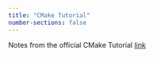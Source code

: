 ```yaml
---
title: "CMake Tutorial"
number-sections: false
---
```


Notes from the official CMake Tutorial [link](https://cmake.org/cmake/help/latest/guide/tutorial/index.html)


